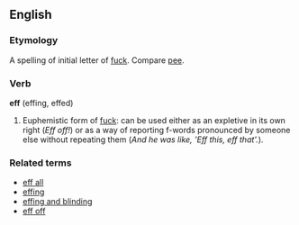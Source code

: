 ==English==
===Etymology===
A spelling of initial letter of [[fuck]].  Compare [[pee]].

===Verb===
'''eff''' (effing, effed)

#Euphemistic form of [[fuck]]: can be used either as an expletive in its own right (''Eff off!'') or as a way of reporting f-words pronounced by someone else without repeating them (''And he was like, 'Eff this, eff that'.'').

===Related terms===
*[[eff all]]
*[[effing]]
*[[effing and blinding]]
*[[eff off]]